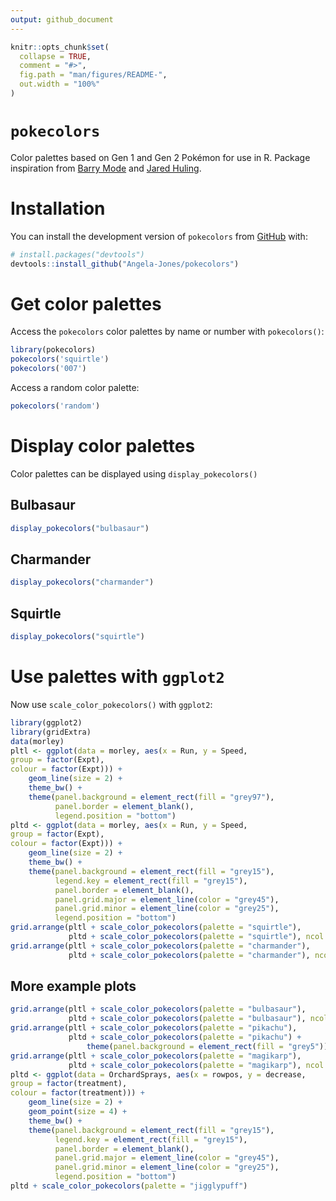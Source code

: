 ```yaml
---
output: github_document
---
```


<!-- README.md is generated from README.Rmd. Please edit that file -->

```r
knitr::opts_chunk$set(
  collapse = TRUE,
  comment = "#>",
  fig.path = "man/figures/README-",
  out.width = "100%"
)
```

# `pokecolors`

<!-- badges: start -->
<!-- badges: end -->

Color palettes based on Gen 1 and Gen 2 Pokémon for use in R.
Package inspiration from [Barry Mode](https://github.com/BarryMode/pokepalettes) and [Jared Huling](https://github.com/jaredhuling/jcolors).

# Installation

You can install the development version of `pokecolors` from [GitHub](https://github.com/) with:

``` r
# install.packages("devtools")
devtools::install_github("Angela-Jones/pokecolors")
```
# Get color palettes

Access the `pokecolors` color palettes by name or number with `pokecolors()`:

```r
library(pokecolors)
pokecolors('squirtle')
pokecolors('007')
```

Access a random color palette:

```r
pokecolors('random')
```


# Display color palettes

Color palettes can be displayed using `display_pokecolors()`

## Bulbasaur
```r
display_pokecolors("bulbasaur")
```

## Charmander
```r
display_pokecolors("charmander")
```

## Squirtle
```r
display_pokecolors("squirtle")
```


# Use palettes with `ggplot2`

Now use `scale_color_pokecolors()` with `ggplot2`:

```r
library(ggplot2)
library(gridExtra)
data(morley)
pltl <- ggplot(data = morley, aes(x = Run, y = Speed,
group = factor(Expt),
colour = factor(Expt))) +
    geom_line(size = 2) +
    theme_bw() +
    theme(panel.background = element_rect(fill = "grey97"),
          panel.border = element_blank(),
          legend.position = "bottom")
pltd <- ggplot(data = morley, aes(x = Run, y = Speed,
group = factor(Expt),
colour = factor(Expt))) +
    geom_line(size = 2) +
    theme_bw() +
    theme(panel.background = element_rect(fill = "grey15"),
          legend.key = element_rect(fill = "grey15"),
          panel.border = element_blank(),
          panel.grid.major = element_line(color = "grey45"),
          panel.grid.minor = element_line(color = "grey25"),
          legend.position = "bottom")
grid.arrange(pltl + scale_color_pokecolors(palette = "squirtle"),
             pltd + scale_color_pokecolors(palette = "squirtle"), ncol = 2)
grid.arrange(pltl + scale_color_pokecolors(palette = "charmander"),
             pltd + scale_color_pokecolors(palette = "charmander"), ncol = 2)
```


## More example plots

```r
grid.arrange(pltl + scale_color_pokecolors(palette = "bulbasaur"),
             pltd + scale_color_pokecolors(palette = "bulbasaur"), ncol = 2)
grid.arrange(pltl + scale_color_pokecolors(palette = "pikachu"),
             pltd + scale_color_pokecolors(palette = "pikachu") + 
                 theme(panel.background = element_rect(fill = "grey5")), ncol = 2)
grid.arrange(pltl + scale_color_pokecolors(palette = "magikarp"),
             pltd + scale_color_pokecolors(palette = "magikarp"), ncol = 2)
pltd <- ggplot(data = OrchardSprays, aes(x = rowpos, y = decrease,
group = factor(treatment),
colour = factor(treatment))) +
    geom_line(size = 2) +
    geom_point(size = 4) +
    theme_bw() +
    theme(panel.background = element_rect(fill = "grey15"),
          legend.key = element_rect(fill = "grey15"),
          panel.border = element_blank(),
          panel.grid.major = element_line(color = "grey45"),
          panel.grid.minor = element_line(color = "grey25"),
          legend.position = "bottom")
pltd + scale_color_pokecolors(palette = "jigglypuff")
```



